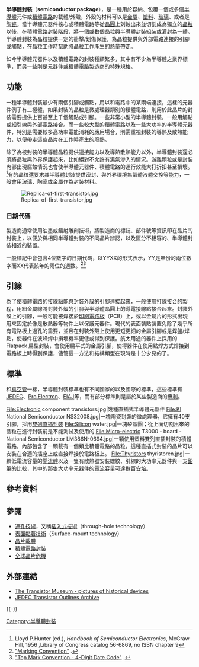 {{NoteTA
|G1=Electronics
}}
{{about|包覆積體電路、半導體元器件的物理外殼|積體電路製造過程的最後階段|集成电路封装|其他封裝|封装}}

'''半導體封裝'''（'''semiconductor package'''），是一種用於容納、包覆一個或多個[[半導體|半導體]]元件或[[積體電路|積體電路]]的載體/外殼，外殼的材料可以是[[金屬|金屬]]、[[塑料|塑料]]、[[玻璃|玻璃]]、或者是[[陶瓷|陶瓷]]。當半導體元器件核心或積體電路等從[[晶圓|晶圓]]上刻蝕出來並切割成為獨立的[[晶粒|晶粒]]以後，在[[積體電路封裝|積體電路封裝]]階段，將一個或數個晶粒與半導體封裝組裝或灌封為一體。半導體封裝為晶粒提供一定的衝擊/划傷保護，為晶粒提供與外部電路連接的引腳或觸點，在晶粒工作時幫助將晶粒工作產生的熱量帶走。

如今半導體元器件以及積體電路的封裝種類繁多，其中有不少為半導體之業界標準，而另一些則是元器件或積體電路製造商的特殊規格。

== 功能 ==
一種半導體封裝最少有兩個引腳或觸點，用以和電路中的某兩端連接，這樣的元器件例子有二極體，如果封裝的晶粒是微處理器類別的積體電路，則用於此晶片的封裝需要提供上百甚至上千個觸點或引腳。一些非常小型的半導體封裝，一般用觸點或細引線與外部電路接合。而一些較大型的積體電路以及一些大功率的半導體元器件，特別是需要較多高功率電能消耗的應用場合，則需重視封裝的導熱及散熱能力，以便帶走這些晶片在工作時產生的廢熱。

除了為被封裝的半導體晶粒提供連接能力以及導熱散熱能力以外，半導體封裝還必須將晶粒與外界保護起來，比如絕對不允許有濕氣滲入的情況。游離顆粒或是封裝內部出現腐蝕情況也會使半導體元器件、積體電路的運行效能大打折扣甚至損壞。<ref name=Hunter56>Lloyd P.Hunter (ed.), ''Handbook of Semiconductor Electronics'', McGraw Hill, 1956 ,Library of Congress catalog 56-6869, no ISBN chapter 9</ref>有的晶粒還要求其半導體封裝提供密封、與外界環境無氣體液體交換等能力，一般會用玻璃、陶瓷或金屬作為封裝材料。

[[File:Replica-of-first-transistor.jpg|thumb]]

=== 日期代碼 ===
製造商通常使用油墨或鐳射雕刻技術，將製造商的標誌、部件號等資訊印在晶片的封裝上，以便於與相同半導體封裝的不同晶片辨認，以及區分不相容的、半導體封裝相近的裝置。

一般標記中會包含4位數字的日期代碼，以YYXX的形式表示，YY是年份的兩位數字而XX代表該年的兩位的週數。<ref>[http://focus.ti.com/quality/docs/gencontent.tsp?templateId=5909&navigationId=12626&contentId=153966 "Marking Convention"] {{Wayback|url=http://focus.ti.com/quality/docs/gencontent.tsp?templateId=5909&navigationId=12626&contentId=153966 |date=20140405090712 }}.</ref><ref>[http://www.fairchildsemi.com/support/packaging/topmark/dateCode4/ "Top Mark Convention - 4-Digit Date Code"] {{Wayback|url=http://www.fairchildsemi.com/support/packaging/topmark/dateCode4/ |date=20140714111530 }}.</ref>

== 引線 ==
為了使積體電路的接線點能與封裝外殼的引腳連接起來，一般使用[[打線接合|打線接合]]的製程，用細金屬線將封裝外殼的引腳與半導體晶圓上的導電接線點接合起來。封裝外殼上的引腳，一般可能被焊接於[[印刷電路板|印刷電路板]]（PCB）上，或以金屬片的形式出現用來固定於像是散熱器等物件上以保護元器件。現代的表面裝貼裝置免除了幾乎所有電路板上過孔的需要，並且在封裝外殼上使用更短更細的金屬引腳或是焊盤/焊點，使器件在波峰焊中損壞機率更低或得到保護。航太用途的器件上採用的 Flatpack 扁型封裝，會使用扁平式的金屬引腳，使得器件在使用點焊方式焊接到電路板上時得到保護，儘管這一方法和結構類型在現時是十分少見的了。

== 標準 ==
和[[真空管|真空管]]一樣，半導體封裝標準也有不同國家的以及國際的標準，這些標準有[[JEDEC|JEDEC]]、[[Pro_Electron|Pro Electron]]、[[EIAJ|EIAJ]]等，而有部分標準則是屬於某些製造商的[[專利|專利]]。

<gallery>
File:Electronic component transistors.jpg|幾種直插式半導體元器件
File:Kl National Semiconductor NS32008.jpg|一塊陶瓷封裝的微處理器，它擁有40支引腳，採用[[雙列直插封裝|雙列直插封裝]]
File:Silicon wafer.jpg|一塊矽晶圓；從上面切割出來的晶粒在進行封裝前是不能測試及使用的
File:Micro-electric T3000 - board - National Semiconductor LM386N-0694.jpg|一顆使用塑料雙列直插封裝的積體電路，內部包含了一顆載有一個類比積體電路的晶粒。這種直插式封裝的晶片可以安裝在合適的插座上或直接焊接於電路板上。
File:Thyristors thyristoren.jpg|一顆低電流容量的[[閘流體|閘流體]]以及一隻有散熱器安裝螺紋、引線的大功率元器件與一支[[鉛筆|鉛筆]]的比較，其中的那隻大功率元器件的[[電流|電流]]容量可達數百[[安培|安培]]。
</gallery>

== 參考資料 ==
{{reflist}}

== 參閱 ==
*[[通孔技術|通孔技術]]，又稱[[插入式技術|插入式技術]]（through-hole technology）
*[[表面黏著技術|表面黏著技術]]（Surface-mount technology）
*[[晶片載體|晶片載體]]
*[[積體電路封裝|積體電路封裝]]
*[[全球晶片危機|全球晶片危機]]

== 外部連結 ==
*[http://semiconductormuseum.com/ The Transistor Museum - pictures of historical devices]{{Wayback|url=http://semiconductormuseum.com/ |date=20140826113642 }}
*[http://www.jedec.org/standards-documents/focus/registered-outlines-jep95/transistor-outlines-archive JEDEC Transistor Outlines Archive]{{Wayback|url=http://www.jedec.org/standards-documents/focus/registered-outlines-jep95/transistor-outlines-archive |date=20140820214017 }}
{{-}}
{{半導體封裝|state=collapsed}}

[[Category:半導體封裝|Category:半導體封裝]]